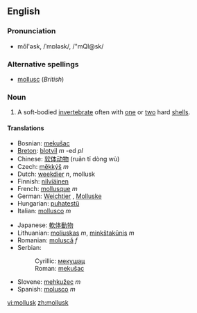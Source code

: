 ==English==

===Pronunciation===
*mŏl'əsk, /ˈmɒləsk/, /"mQl@sk/

===Alternative spellings===
*[[mollusc]] (''British'')

===Noun===
{{en-noun}}

# A soft-bodied [[invertebrate]] often with [[one]] or [[two]] hard [[shell]]s.

====Translations====
{{top}}
*Bosnian: [[mekušac#Bosnian|mekušac]] {{m}}
*[[Breton]]: [[blotvil]] ''m'' -ed ''pl''
*Chinese: [[软体动物]] (ruǎn tǐ dòng wù)
*Czech: [[měkkýš]] ''m''
*Dutch: [[weekdier]] ''n'', mollusk 
*Finnish: [[nilviäinen]]
*French: [[mollusque]] ''m''
*German: [[Weichtier]] {{n}}, [[Molluske]] {{f}}
*Hungarian: [[puhatestű]]
*Italian: [[mollusco]] ''m''
{{mid}}
*Japanese: [[軟体動物]]
*Lithuanian: [[moliuskas]] ''m'', [[minkštakūnis]] ''m''
*Romanian: [[moluscă]] ''f''
*Serbian:
*:Cyrillic: [[мекушац#Serbian|мекушац]] {{m}}
*:Roman: [[mekušac#Serbian|mekušac]] {{m}}
*Slovene: [[mehkužec]] ''m''
*Spanish: [[molusco]] ''m''
{{bottom}}

[[vi:mollusk]]
[[zh:mollusk]]